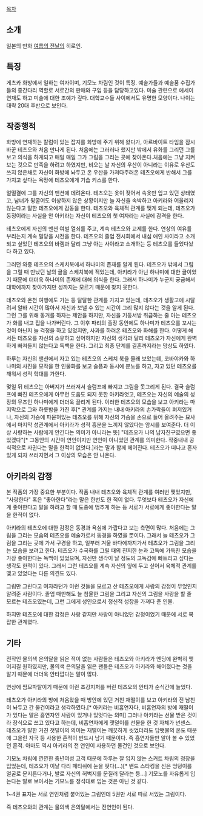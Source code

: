 [[목차]]

== 소개 ==
일본의 만화 [[여름의 전날]]의 히로인.
== 특징 ==
게츠카 화방에서 일하는 여자이며, 기모노 차림인 것이 특징. 예술가들과 예술품 수집가들의 중간다리 역할로 서로간의 판매와 구입 등을 담당하고있다. 미술 관련으로 에세이 연재도 하고 미술에 대한 조예가 깊다. 대학교수들 사이에서도 유명한 모양이다. 나이는 대략 20대 후반으로 보인다.

== 작중행적 ==
화방에 연재하는 칼럼이 있는 잡지를 화방에 주기 위해 왔다가, 아르바이트 타임을 잠시 바꾼 테츠오와 처음 만나게 된다. 처음에는 그러러나 했지만 밖에서 유화를 그리던 그를 보고 의식을 하게되고 매일 매일 그가 그림을 그리는 곳에 찾아온다.처음에는 그냥 지켜보는 것으로 만족을 하려고 하였지만, 비오는 날 자신의 우산이 아니라는 이유로 우산도 쓰지 않은채로 자신이 화방에 놔두고 온 우산을 가져다주러온 테츠오에게 반해서 그를 가지고 싶다는 욕망에 테츠오에게 기습 키스를 한다.

얼떨결에 그를 자신의 맨션에 데려온다. 테츠오는 옷이 젖어서 속옷만 입고 있던 상태였고, 남녀가 뒹굴어도 이상하지 않은 상황이지만 늘 자신을 속박하고 아키라와 어울리지 않는다고 말한 테츠오에게 감동을 한다. 테츠오와 육체적 관계를 맺게 되는데, 테츠오가 동정이라는 사실을 안 아키라는 자신이 테츠오의 첫 여자라는 사실에 감격을 한다.

테츠오에게 자신의 맨션 여벌 열쇠를 주고, 계속 테츠오와 교제를 한다. 연상의 여유를 부리는지 계속 밀당을 시전을 한다. 테츠오의 졸업 전시회에서 내심 애인 사이라고 소개되고 싶었던 테츠오의 바램과 달리 그냥 아는 사이라고 소개하는 등 테츠오를 들었다놨다 하고 있다.

그러던 와중 테츠오의 스케치북에서 하나미의 존재를 알게 된다. 테츠오가 밖에서 그림을 그릴 때 만났던 날의 글을 스케치북에 적었는데, 아키라가 아닌 하나미에 대한 글이었기 때문에 더더욱 하나미의 존재에 대해 의식을 한다. 그래서 하나미가 누군지 궁금해서 대학에까지 찾아가지만 성까지는 모르기 때문에 찾지 못한다.

테츠오와 온천 여행에도 가는 등 달달한 관계를 가지고 있는데, 테츠오가 생활고에 시달려서 알바 시간이 많아서 자신과 보낼 수 있는 시간이 그리 많지 않다는 것을 알게 된다. 그런 그를 위해 동거를 하자는 제안을 하지만, 자신을 기둥서방 취급하는 줄 아는 테츠오가 화를 내고 집을 나가버린다. 그 이후 파리의 출장 동안에도 하나미가 테츠오를 꼬시는 것이 아닌지 늘 걱정을 하고 있었지만, 사과를 하러온 테츠오와 화해를 한다. 어떻게 해서든 테츠오를 자신의 소유하고 싶어하지만 자신의 생각과 달리 테츠오가 자신에게 완벽하게 빠져들지 않는다고 독백을 한다. 그리고 최종 단계를 결혼까지라는 망상도 하였다.

하루는 자신의 맨션에서 자고 있는 테츠오의 스케치 북을 몰래 보았는데, 코바야카와 하나미의 사진을 모작을 한 인물화를 보고 슬픔과 동시에 분노를 하고, 자고 있던 테츠오를 깨워서 성적 학대를 가한다.

몇일 뒤 테츠오는 아버지가 쓰러저서 슬럼프에 빠지고 그림을 못그리게 된다. 결국 슬럼프에 빠진 테츠오에게 아무런 도움도 되지 못한 아키라엿고, 테츠오는 자신의 예술의 성장의 뮤즈인 하나미에게 더더욱 끌리게 된다. 이러한 테츠오의 모습을 보고 아키라는 마지막으로 그와 하룻밤을 가진 후[* 관계를 가지는 내내 아키라의 손가락들이 펴저있거나, 자신의 가슴에 파묻혀있는 테츠오를 위해 자신의 가슴을 손으로 들어 올려주는 묘사에서 마지막 성관계에서 아키라가 성적 흥분을 느끼지 않았다는 암시를 보여준다. 더 이상 사랑하는 사람에게 안긴다는 의미가 아니라는 뜻] "테츠오가 나의 남자친구였으면 좋았겠다"[* 그동안의 시간이 연인이지만 연인이 아니었던 관계를 의미한다. 작중내내 공식적으로 사귄다는 말을 한적이 없엇다.]라는 말과 함께 헤어진다. 테츠오가 떠나고 혼자 있게 되자 쓰러지면서 그 이상의 모습은 안 나온다.

== 아키라의 감정 ==
본 작품의 가장 중요한 부분이다. 작품 내내 테츠오와 육체적 관계를 여러번 맺었지만, "사랑한다" 혹은 "좋아한다"라는 말은 한번도 한 적이 없다. 무엇보다 테츠오가 자신에게 좋아한다고 말을 하려고 할 때 도중에 멈추게 하는 등 서로가 서로에게 좋아한다는 말을 한적이 없다.

아키라의 테츠오에 대한 감정은 동경과 욕심에 가깝다고 보는 측면이 많다. 처음에는 그림을 그리는 모습의 테츠오를 예술가로서 동경을 하였을 뿐이다. 그래서 늘 테츠오가 그림을 그리는 곳에 가서 구경을 하고, 일부러 겨울 바다에까지가서 테츠오가 그림을 그리는 모습을 보려고 한다. 테츠오가 수국화를 그릴 때의 진지한 눈과 고독에 가득찬 모습을 가장 좋아한다는 독백이 있었으며, 자신만 생각이 날 정도의 고독감에 빠트리고 싶다는 생각도 한적이 있다. 그래서 그런 테츠오를 계속 자신의 옆에 두고 싶어서 육체적 관계를 맻고 있었다는 다른 의견도 있다.

그림만 그린다고 여자라던가 이런 것들을 모르고 산 테츠오에게 사람의 감정이 무었인지 알려준 사람이다. 졸업 때만해도 늘 침울한 그림을 그리고 자신의 그림을 사랑을 할 줄 모르는 테츠오였는데, 그런 그에게 성인으로서 정신적 성장을 가져다 준 인물.

하지만 테츠오에 대한 감정은 사랑 같지만 사랑이 아니었던 감정이었기 때문에 서로 복잡한 관계였다.

== 기타 ==
전작인 물의색 은의달을 읽은 적이 없는 사람들은 테츠오와 아키라가 엔딩에 완벽히 맺어지길 원하였지만, 물의색 은의달을 읽은 팬들은 테츠오가 아키라와 해어졌다는 것을 알기 때문에 더더욱 안타깝다는 말이 많다.

연상에 팜므파탈이기 때문에 이런 조강지처를 버린 테츠오의 안티가 순식간에 늘었다.

테츠오가 아키라의 방에 처음왔을 때 방안에 있던 거친 재떨이를 보고 아키라의 전 남친이 놔두고 간 물건이라고 생각하였다.[* 아키라는 비흡연자다, 비흡연자의 방에 재떨이가 있다는 말은 흡연자인 사람이 있거나 있엇다는 의미] 그러나 아키라는 선물 받은 것이라 장식으로 쓰고 있다고 하는데, 비흡연자에게 잿덜이를 선물을 한 것 자체가 넌센스. 테츠오가 말한 거친 잿덜이의 의미는 재떨이는 깨끗하게 씻었더라도 담뱃불의 온도 때문에 그을린 자국 등 사용한 흔적이 반드시 남기 때문이다. 즉 흡연자들만 알아 볼 수 있었던 흔적. 아마도 역시 아키라의 전 연인이 사용하던 물건인 것으로 보인다.

기모노 차림에 깐깐한 중년여성 고객 때문에 하루는 잘 입지 않는 스커트 차림의 정장을 입었는데, 테츠오가 이날 다리 페티쉬에 눈을 떳다(...)[* 밴드 스타킹을 신은 엉덩이를 얼굴로 문지른다거나, 발로 자신의 허벅지를 문질러 달라는 등...] 기모노를 자유롭게 입는다는 말로 보아서는 기모노를 정석대로 입는 것은 아닌 것 같다.

1~4권 표지는 서로 연인처럼 붙어있는 그림인데 5권만 서로 따로 서있는 그림이다.

즉 테츠오와의 관계는 물의색 은의달에서는 전연인이 된다.
